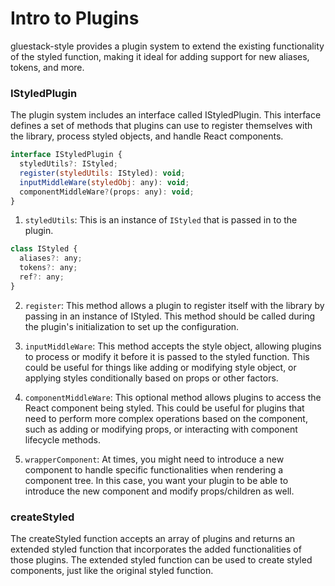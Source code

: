 
<Meta pageTitle="Intro to Plugins | gluestack-style" description="gluestack-style provides a plugin system to extend existing functionality of styled function. It's a great way to add support for new aliases, tokens and beyond." canonical="https://style.gluestack.io/" />





# Intro to Plugins

gluestack-style provides a plugin system to extend the existing functionality of the styled function, making it ideal for adding support for new aliases, tokens, and more.

### IStyledPlugin

The plugin system includes an interface called IStyledPlugin. This interface defines a set of methods that plugins can use to register themselves with the library, process styled objects, and handle React components.

```js
interface IStyledPlugin {
  styledUtils?: IStyled;
  register(styledUtils: IStyled): void;
  inputMiddleWare(styledObj: any): void;
  componentMiddleWare?(props: any): void;
}
```

1. `styledUtils`: This is an instance of `IStyled` that is passed in to the plugin.

```js
class IStyled {
  aliases?: any;
  tokens?: any;
  ref?: any;
}
```

2. `register`: This method allows a plugin to register itself with the library by passing in an instance of IStyled. This method should be called during the plugin's initialization to set up the configuration.

3. `inputMiddleWare`: This method accepts the style object, allowing plugins to process or modify it before it is passed to the styled function. This could be useful for things like adding or modifying style object, or applying styles conditionally based on props or other factors.

4. `componentMiddleWare`: This optional method allows plugins to access the React component being styled. This could be useful for plugins that need to perform more complex operations based on the component, such as adding or modifying props, or interacting with component lifecycle methods.

5. `wrapperComponent`: At times, you might need to introduce a new component to handle specific functionalities when rendering a component tree. In this case, you want your plugin to be able to introduce the new component and modify props/children as well.

### createStyled

The createStyled function accepts an array of plugins and returns an extended styled function that incorporates the added functionalities of those plugins. The extended styled function can be used to create styled components, just like the original styled function.
